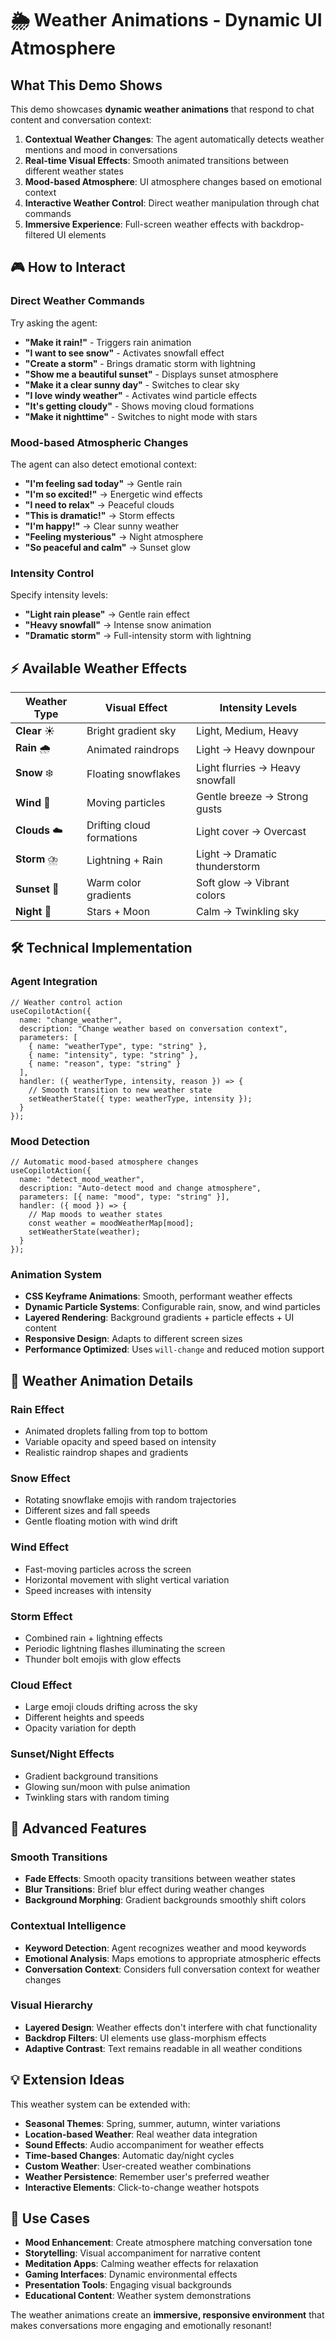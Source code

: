 # 🌦️ Weather Animations - Dynamic UI Atmosphere

## What This Demo Shows

This demo showcases **dynamic weather animations** that respond to chat content and conversation context:

1. **Contextual Weather Changes**: The agent automatically detects weather mentions and mood in conversations
2. **Real-time Visual Effects**: Smooth animated transitions between different weather states
3. **Mood-based Atmosphere**: UI atmosphere changes based on emotional context
4. **Interactive Weather Control**: Direct weather manipulation through chat commands
5. **Immersive Experience**: Full-screen weather effects with backdrop-filtered UI elements

## 🎮 How to Interact

### Direct Weather Commands
Try asking the agent:
- **"Make it rain!"** - Triggers rain animation
- **"I want to see snow"** - Activates snowfall effect  
- **"Create a storm"** - Brings dramatic storm with lightning
- **"Show me a beautiful sunset"** - Displays sunset atmosphere
- **"Make it a clear sunny day"** - Switches to clear sky
- **"I love windy weather"** - Activates wind particle effects
- **"It's getting cloudy"** - Shows moving cloud formations
- **"Make it nighttime"** - Switches to night mode with stars

### Mood-based Atmospheric Changes
The agent can also detect emotional context:
- **"I'm feeling sad today"** → Gentle rain
- **"I'm so excited!"** → Energetic wind effects
- **"I need to relax"** → Peaceful clouds
- **"This is dramatic!"** → Storm effects
- **"I'm happy!"** → Clear sunny weather
- **"Feeling mysterious"** → Night atmosphere
- **"So peaceful and calm"** → Sunset glow

### Intensity Control
Specify intensity levels:
- **"Light rain please"** → Gentle rain effect
- **"Heavy snowfall"** → Intense snow animation
- **"Dramatic storm"** → Full-intensity storm with lightning

## ⚡ Available Weather Effects

| Weather Type | Visual Effect | Intensity Levels |
|--------------|---------------|-------------------|
| **Clear** ☀️ | Bright gradient sky | Light, Medium, Heavy |
| **Rain** 🌧️ | Animated raindrops | Light → Heavy downpour |
| **Snow** ❄️ | Floating snowflakes | Light flurries → Heavy snowfall |
| **Wind** 💨 | Moving particles | Gentle breeze → Strong gusts |
| **Clouds** ☁️ | Drifting cloud formations | Light cover → Overcast |
| **Storm** ⛈️ | Lightning + Rain | Light → Dramatic thunderstorm |
| **Sunset** 🌅 | Warm color gradients | Soft glow → Vibrant colors |
| **Night** 🌙 | Stars + Moon | Calm → Twinkling sky |

## 🛠️ Technical Implementation

### Agent Integration
```tsx
// Weather control action
useCopilotAction({
  name: "change_weather",
  description: "Change weather based on conversation context",
  parameters: [
    { name: "weatherType", type: "string" },
    { name: "intensity", type: "string" },
    { name: "reason", type: "string" }
  ],
  handler: ({ weatherType, intensity, reason }) => {
    // Smooth transition to new weather state
    setWeatherState({ type: weatherType, intensity });
  }
});
```

### Mood Detection
```tsx
// Automatic mood-based atmosphere changes
useCopilotAction({
  name: "detect_mood_weather", 
  description: "Auto-detect mood and change atmosphere",
  parameters: [{ name: "mood", type: "string" }],
  handler: ({ mood }) => {
    // Map moods to weather states
    const weather = moodWeatherMap[mood];
    setWeatherState(weather);
  }
});
```

### Animation System
- **CSS Keyframe Animations**: Smooth, performant weather effects
- **Dynamic Particle Systems**: Configurable rain, snow, and wind particles
- **Layered Rendering**: Background gradients + particle effects + UI content
- **Responsive Design**: Adapts to different screen sizes
- **Performance Optimized**: Uses `will-change` and reduced motion support

## 🎨 Weather Animation Details

### Rain Effect
- Animated droplets falling from top to bottom
- Variable opacity and speed based on intensity
- Realistic raindrop shapes and gradients

### Snow Effect  
- Rotating snowflake emojis with random trajectories
- Different sizes and fall speeds
- Gentle floating motion with wind drift

### Wind Effect
- Fast-moving particles across the screen
- Horizontal movement with slight vertical variation
- Speed increases with intensity

### Storm Effect
- Combined rain + lightning effects
- Periodic lightning flashes illuminating the screen
- Thunder bolt emojis with glow effects

### Cloud Effect
- Large emoji clouds drifting across the sky
- Different heights and speeds
- Opacity variation for depth

### Sunset/Night Effects
- Gradient background transitions
- Glowing sun/moon with pulse animation
- Twinkling stars with random timing

## 🌟 Advanced Features

### Smooth Transitions
- **Fade Effects**: Smooth opacity transitions between weather states
- **Blur Transitions**: Brief blur effect during weather changes
- **Background Morphing**: Gradient backgrounds smoothly shift colors

### Contextual Intelligence
- **Keyword Detection**: Agent recognizes weather and mood keywords
- **Emotional Analysis**: Maps emotions to appropriate atmospheric effects
- **Conversation Context**: Considers full conversation context for weather changes

### Visual Hierarchy
- **Layered Design**: Weather effects don't interfere with chat functionality
- **Backdrop Filters**: UI elements use glass-morphism effects
- **Adaptive Contrast**: Text remains readable in all weather conditions

## 💡 Extension Ideas

This weather system can be extended with:
- **Seasonal Themes**: Spring, summer, autumn, winter variations
- **Location-based Weather**: Real weather data integration
- **Sound Effects**: Audio accompaniment for weather effects
- **Time-based Changes**: Automatic day/night cycles
- **Custom Weather**: User-created weather combinations
- **Weather Persistence**: Remember user's preferred weather
- **Interactive Elements**: Click-to-change weather hotspots

## 🎯 Use Cases

- **Mood Enhancement**: Create atmosphere matching conversation tone
- **Storytelling**: Visual accompaniment for narrative content
- **Meditation Apps**: Calming weather effects for relaxation
- **Gaming Interfaces**: Dynamic environmental effects
- **Presentation Tools**: Engaging visual backgrounds
- **Educational Content**: Weather system demonstrations

The weather animations create an **immersive, responsive environment** that makes conversations more engaging and emotionally resonant!
